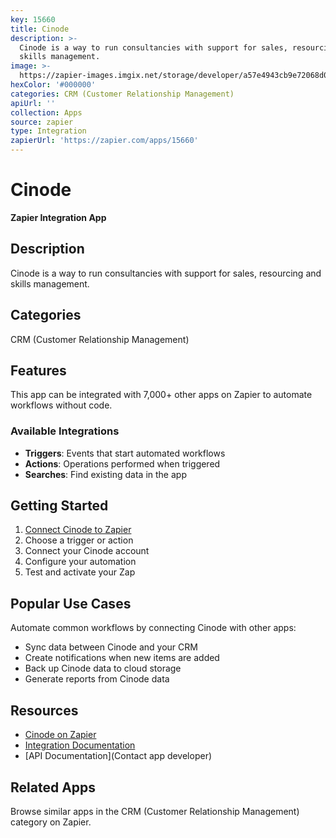 ```yaml
---
key: 15660
title: Cinode
description: >-
  Cinode is a way to run consultancies with support for sales, resourcing and
  skills management.
image: >-
  https://zapier-images.imgix.net/storage/developer/a57e4943cb9e72068d03631d2f418dd2.png?auto=format%2Ccompress&ixlib=python-3.0.0&q=50
hexColor: '#000000'
categories: CRM (Customer Relationship Management)
apiUrl: ''
collection: Apps
source: zapier
type: Integration
zapierUrl: 'https://zapier.com/apps/15660'
---
```

# Cinode

**Zapier Integration App**

## Description

Cinode is a way to run consultancies with support for sales, resourcing and skills management.

## Categories

CRM (Customer Relationship Management)

## Features

This app can be integrated with 7,000+ other apps on Zapier to automate workflows without code.

### Available Integrations

- **Triggers**: Events that start automated workflows
- **Actions**: Operations performed when triggered
- **Searches**: Find existing data in the app

## Getting Started

1. [Connect Cinode to Zapier](https://zapier.com/apps/15660)
2. Choose a trigger or action
3. Connect your Cinode account
4. Configure your automation
5. Test and activate your Zap

## Popular Use Cases

Automate common workflows by connecting Cinode with other apps:

- Sync data between Cinode and your CRM
- Create notifications when new items are added
- Back up Cinode data to cloud storage
- Generate reports from Cinode data

## Resources

- [Cinode on Zapier](https://zapier.com/apps/15660)
- [Integration Documentation](https://zapier.com/apps/15660/integrations)
- [API Documentation](Contact app developer)

## Related Apps

Browse similar apps in the CRM (Customer Relationship Management) category on Zapier.
